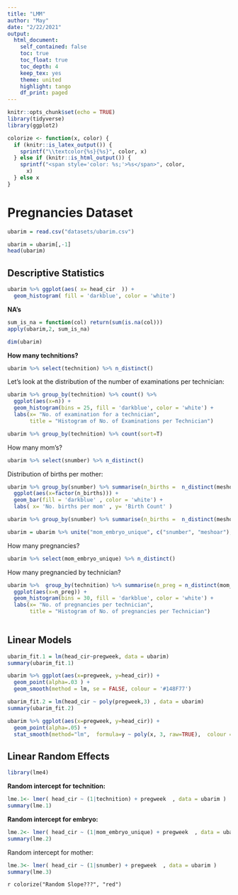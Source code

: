 ```yaml
---
title: "LMM"
author: "May"
date: "2/22/2021"
output: 
  html_document:
    self_contained: false
    toc: true
    toc_float: true
    toc_depth: 4
    keep_tex: yes
    theme: united
    highlight: tango
    df_print: paged
---
```


```r
knitr::opts_chunk$set(echo = TRUE)
library(tidyverse)
library(ggplot2)

```

```r
colorize <- function(x, color) {
  if (knitr::is_latex_output()) {
    sprintf("\\textcolor{%s}{%s}", color, x)
  } else if (knitr::is_html_output()) {
    sprintf("<span style='color: %s;'>%s</span>", color, 
      x)
  } else x
}
```



# Pregnancies Dataset

```r
ubarim = read.csv("datasets/ubarim.csv")
```

```r
ubarim = ubarim[,-1]
head(ubarim)
```
## Descriptive Statistics

```r
ubarim %>% ggplot(aes( x= head_cir  )) +
  geom_histogram( fill = 'darkblue', color = 'white')
```



**NA's** 

```r
sum_is_na = function(col) return(sum(is.na(col)))
apply(ubarim,2, sum_is_na)
```

```r
dim(ubarim)
```

**How many technitions?**
```r
ubarim %>% select(technition) %>% n_distinct()
```

Let's look at the distribution of the number of examinations per technician:
```r
ubarim %>% group_by(technition) %>% count() %>%
  ggplot(aes(x=n)) +
  geom_histogram(bins = 25, fill = 'darkblue', color = 'white') +
  labs(x= "No. of examination for a technician",
       title = "Histogram of No. of Examinations per Technician")
```




```r
ubarim %>% group_by(technition) %>% count(sort=T)
```

How many mom's?
```r
ubarim %>% select(snumber) %>% n_distinct()
```

Distribution of births per mother:
```r
ubarim %>% group_by(snumber) %>% summarise(n_births =  n_distinct(meshoar)) %>%
  ggplot(aes(x=factor(n_births))) +
  geom_bar(fill = 'darkblue' , color = 'white') +
  labs( x= 'No. births per mom' , y= 'Birth Count' )
```

```r
ubarim %>% group_by(snumber) %>% summarise(n_births =  n_distinct(meshoar)) %>% arrange(-n_births)
```

```r
ubarim = ubarim %>% unite("mom_embryo_unique", c("snumber", "meshoar"), remove = FALSE) 
```

How many pregnancies? 
```r
ubarim %>% select(mom_embryo_unique) %>% n_distinct()
```

How many pregnancied by technician? 
```r
ubarim %>%  group_by(technition) %>% summarise(n_preg = n_distinct(mom_embryo_unique)) %>%
  ggplot(aes(x=n_preg)) +
  geom_histogram(bins = 30, fill = 'darkblue', color = 'white') +
  labs(x= "No. of pregnancies per technician",
       title = "Histogram of No. of pregnancies per Technician")
  
```








## Linear Models

```r
ubarim_fit.1 = lm(head_cir~pregweek, data = ubarim)
summary(ubarim_fit.1)
```



```r
ubarim %>% ggplot(aes(x=pregweek, y=head_cir)) +
  geom_point(alpha=.03 ) +
  geom_smooth(method = lm, se = FALSE, colour = '#148F77')
```


```r
ubarim_fit.2 = lm(head_cir ~ poly(pregweek,3) , data = ubarim)
summary(ubarim_fit.2)
```

```r
ubarim %>% ggplot(aes(x=pregweek, y=head_cir)) +
  geom_point(alpha=.05) +
  stat_smooth(method="lm",  formula=y ~ poly(x, 3, raw=TRUE),  colour = '#148F77')
```


## Linear Random Effects
```r
library(lme4)
```

**Random intercept for technition:** 
```r
lme.1<- lmer( head_cir ~ (1|technition) + pregweek  , data = ubarim )
summary(lme.1)
```


**Random intercept for embryo:** 
```r
lme.2<- lmer( head_cir ~ (1|mom_embryo_unique) + pregweek  , data = ubarim )
summary(lme.2)
```

Random intercept for mother: 
```r
lme.3<- lmer( head_cir ~ (1|snumber) + pregweek  , data = ubarim )
summary(lme.3)
```

`r colorize("Random Slope???", "red")`  


